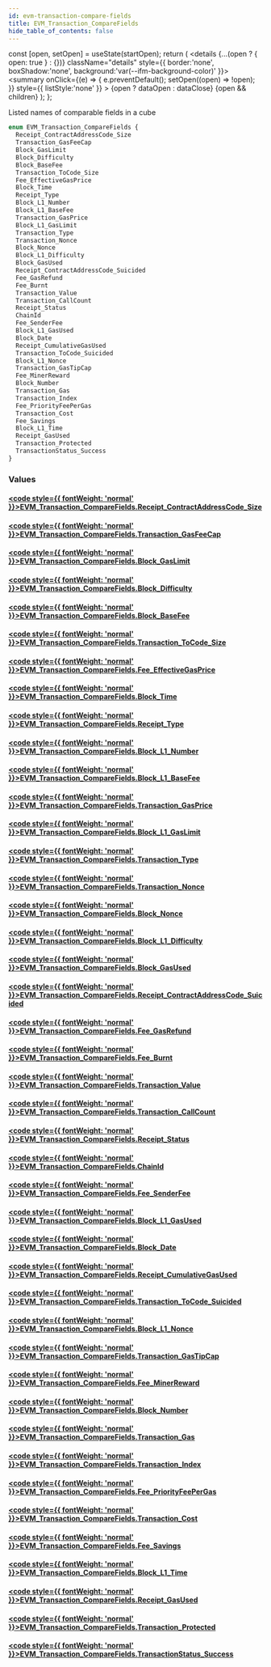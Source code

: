 ```yaml
---
id: evm-transaction-compare-fields
title: EVM_Transaction_CompareFields
hide_table_of_contents: false
---
```







  const [open, setOpen] = useState(startOpen);
  return (
    <details {...(open ? { open: true } : {})} className="details" style={{ border:'none', boxShadow:'none', background:'var(--ifm-background-color)' }}>
      <summary
        onClick={(e) => {
          e.preventDefault();
          setOpen((open) => !open);
        }}
        style={{ listStyle:'none' }}
      >
      {open ? dataOpen : dataClose}
      </summary>
      {open && children}
    </details>
  );
};




Listed names of comparable fields in a cube


```graphql
enum EVM_Transaction_CompareFields {
  Receipt_ContractAddressCode_Size
  Transaction_GasFeeCap
  Block_GasLimit
  Block_Difficulty
  Block_BaseFee
  Transaction_ToCode_Size
  Fee_EffectiveGasPrice
  Block_Time
  Receipt_Type
  Block_L1_Number
  Block_L1_BaseFee
  Transaction_GasPrice
  Block_L1_GasLimit
  Transaction_Type
  Transaction_Nonce
  Block_Nonce
  Block_L1_Difficulty
  Block_GasUsed
  Receipt_ContractAddressCode_Suicided
  Fee_GasRefund
  Fee_Burnt
  Transaction_Value
  Transaction_CallCount
  Receipt_Status
  ChainId
  Fee_SenderFee
  Block_L1_GasUsed
  Block_Date
  Receipt_CumulativeGasUsed
  Transaction_ToCode_Suicided
  Block_L1_Nonce
  Transaction_GasTipCap
  Fee_MinerReward
  Block_Number
  Transaction_Gas
  Transaction_Index
  Fee_PriorityFeePerGas
  Transaction_Cost
  Fee_Savings
  Block_L1_Time
  Receipt_GasUsed
  Transaction_Protected
  TransactionStatus_Success
}
```




### Values

#### [<code style={{ fontWeight: 'normal' }}>EVM_Transaction_CompareFields.<b>Receipt_ContractAddressCode_Size</b></code>](#) 
> 
> 

#### [<code style={{ fontWeight: 'normal' }}>EVM_Transaction_CompareFields.<b>Transaction_GasFeeCap</b></code>](#) 
> 
> 

#### [<code style={{ fontWeight: 'normal' }}>EVM_Transaction_CompareFields.<b>Block_GasLimit</b></code>](#) 
> 
> 

#### [<code style={{ fontWeight: 'normal' }}>EVM_Transaction_CompareFields.<b>Block_Difficulty</b></code>](#) 
> 
> 

#### [<code style={{ fontWeight: 'normal' }}>EVM_Transaction_CompareFields.<b>Block_BaseFee</b></code>](#) 
> 
> 

#### [<code style={{ fontWeight: 'normal' }}>EVM_Transaction_CompareFields.<b>Transaction_ToCode_Size</b></code>](#) 
> 
> 

#### [<code style={{ fontWeight: 'normal' }}>EVM_Transaction_CompareFields.<b>Fee_EffectiveGasPrice</b></code>](#) 
> 
> 

#### [<code style={{ fontWeight: 'normal' }}>EVM_Transaction_CompareFields.<b>Block_Time</b></code>](#) 
> 
> 

#### [<code style={{ fontWeight: 'normal' }}>EVM_Transaction_CompareFields.<b>Receipt_Type</b></code>](#) 
> 
> 

#### [<code style={{ fontWeight: 'normal' }}>EVM_Transaction_CompareFields.<b>Block_L1_Number</b></code>](#) 
> 
> 

#### [<code style={{ fontWeight: 'normal' }}>EVM_Transaction_CompareFields.<b>Block_L1_BaseFee</b></code>](#) 
> 
> 

#### [<code style={{ fontWeight: 'normal' }}>EVM_Transaction_CompareFields.<b>Transaction_GasPrice</b></code>](#) 
> 
> 

#### [<code style={{ fontWeight: 'normal' }}>EVM_Transaction_CompareFields.<b>Block_L1_GasLimit</b></code>](#) 
> 
> 

#### [<code style={{ fontWeight: 'normal' }}>EVM_Transaction_CompareFields.<b>Transaction_Type</b></code>](#) 
> 
> 

#### [<code style={{ fontWeight: 'normal' }}>EVM_Transaction_CompareFields.<b>Transaction_Nonce</b></code>](#) 
> 
> 

#### [<code style={{ fontWeight: 'normal' }}>EVM_Transaction_CompareFields.<b>Block_Nonce</b></code>](#) 
> 
> 

#### [<code style={{ fontWeight: 'normal' }}>EVM_Transaction_CompareFields.<b>Block_L1_Difficulty</b></code>](#) 
> 
> 

#### [<code style={{ fontWeight: 'normal' }}>EVM_Transaction_CompareFields.<b>Block_GasUsed</b></code>](#) 
> 
> 

#### [<code style={{ fontWeight: 'normal' }}>EVM_Transaction_CompareFields.<b>Receipt_ContractAddressCode_Suicided</b></code>](#) 
> 
> 

#### [<code style={{ fontWeight: 'normal' }}>EVM_Transaction_CompareFields.<b>Fee_GasRefund</b></code>](#) 
> 
> 

#### [<code style={{ fontWeight: 'normal' }}>EVM_Transaction_CompareFields.<b>Fee_Burnt</b></code>](#) 
> 
> 

#### [<code style={{ fontWeight: 'normal' }}>EVM_Transaction_CompareFields.<b>Transaction_Value</b></code>](#) 
> 
> 

#### [<code style={{ fontWeight: 'normal' }}>EVM_Transaction_CompareFields.<b>Transaction_CallCount</b></code>](#) 
> 
> 

#### [<code style={{ fontWeight: 'normal' }}>EVM_Transaction_CompareFields.<b>Receipt_Status</b></code>](#) 
> 
> 

#### [<code style={{ fontWeight: 'normal' }}>EVM_Transaction_CompareFields.<b>ChainId</b></code>](#) 
> 
> 

#### [<code style={{ fontWeight: 'normal' }}>EVM_Transaction_CompareFields.<b>Fee_SenderFee</b></code>](#) 
> 
> 

#### [<code style={{ fontWeight: 'normal' }}>EVM_Transaction_CompareFields.<b>Block_L1_GasUsed</b></code>](#) 
> 
> 

#### [<code style={{ fontWeight: 'normal' }}>EVM_Transaction_CompareFields.<b>Block_Date</b></code>](#) 
> 
> 

#### [<code style={{ fontWeight: 'normal' }}>EVM_Transaction_CompareFields.<b>Receipt_CumulativeGasUsed</b></code>](#) 
> 
> 

#### [<code style={{ fontWeight: 'normal' }}>EVM_Transaction_CompareFields.<b>Transaction_ToCode_Suicided</b></code>](#) 
> 
> 

#### [<code style={{ fontWeight: 'normal' }}>EVM_Transaction_CompareFields.<b>Block_L1_Nonce</b></code>](#) 
> 
> 

#### [<code style={{ fontWeight: 'normal' }}>EVM_Transaction_CompareFields.<b>Transaction_GasTipCap</b></code>](#) 
> 
> 

#### [<code style={{ fontWeight: 'normal' }}>EVM_Transaction_CompareFields.<b>Fee_MinerReward</b></code>](#) 
> 
> 

#### [<code style={{ fontWeight: 'normal' }}>EVM_Transaction_CompareFields.<b>Block_Number</b></code>](#) 
> 
> 

#### [<code style={{ fontWeight: 'normal' }}>EVM_Transaction_CompareFields.<b>Transaction_Gas</b></code>](#) 
> 
> 

#### [<code style={{ fontWeight: 'normal' }}>EVM_Transaction_CompareFields.<b>Transaction_Index</b></code>](#) 
> 
> 

#### [<code style={{ fontWeight: 'normal' }}>EVM_Transaction_CompareFields.<b>Fee_PriorityFeePerGas</b></code>](#) 
> 
> 

#### [<code style={{ fontWeight: 'normal' }}>EVM_Transaction_CompareFields.<b>Transaction_Cost</b></code>](#) 
> 
> 

#### [<code style={{ fontWeight: 'normal' }}>EVM_Transaction_CompareFields.<b>Fee_Savings</b></code>](#) 
> 
> 

#### [<code style={{ fontWeight: 'normal' }}>EVM_Transaction_CompareFields.<b>Block_L1_Time</b></code>](#) 
> 
> 

#### [<code style={{ fontWeight: 'normal' }}>EVM_Transaction_CompareFields.<b>Receipt_GasUsed</b></code>](#) 
> 
> 

#### [<code style={{ fontWeight: 'normal' }}>EVM_Transaction_CompareFields.<b>Transaction_Protected</b></code>](#) 
> 
> 

#### [<code style={{ fontWeight: 'normal' }}>EVM_Transaction_CompareFields.<b>TransactionStatus_Success</b></code>](#) 
> 
> 



